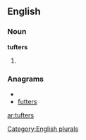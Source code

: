 
==English==

===Noun===
'''tufters'''

# {{plural of|[[tufter]]}}

===Anagrams===
* {{alphagram|efrsttu}}
* [[futters#English|futters]]

[[Category:English plurals]]

[[ar:tufters]]